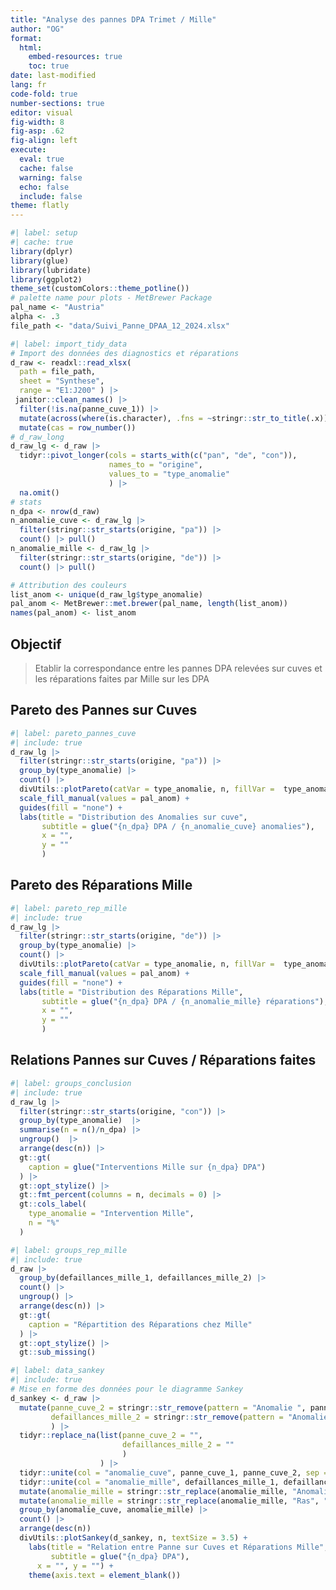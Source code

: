 ```yaml
---
title: "Analyse des pannes DPA Trimet / Mille"
author: "OG"
format: 
  html:
    embed-resources: true
    toc: true
date: last-modified
lang: fr
code-fold: true
number-sections: true
editor: visual
fig-width: 8
fig-asp: .62
fig-align: left
execute:
  eval: true
  cache: false
  warning: false
  echo: false
  include: false
theme: flatly
---
```


```r
#| label: setup
#| cache: true
library(dplyr)
library(glue)
library(lubridate)
library(ggplot2)
theme_set(customColors::theme_potline())
# palette name pour plots - MetBrewer Package
pal_name <- "Austria"
alpha <- .3
file_path <- "data/Suivi_Panne_DPAA_12_2024.xlsx"
```

```r
#| label: import_tidy_data
# Import des données des diagnostics et réparations
d_raw <- readxl::read_xlsx(
  path = file_path,
  sheet = "Synthese",
  range = "E1:J200" ) |>
 janitor::clean_names() |> 
  filter(!is.na(panne_cuve_1)) |> 
  mutate(across(where(is.character), .fns = ~stringr::str_to_title(.x))) |> 
  mutate(cas = row_number())
# d_raw_long
d_raw_lg <- d_raw |> 
  tidyr::pivot_longer(cols = starts_with(c("pan", "de", "con")),
                      names_to = "origine",
                      values_to = "type_anomalie"
                      ) |> 
  na.omit()
# stats
n_dpa <- nrow(d_raw)
n_anomalie_cuve <- d_raw_lg |> 
  filter(stringr::str_starts(origine, "pa")) |> 
  count() |> pull()
n_anomalie_mille <- d_raw_lg |> 
  filter(stringr::str_starts(origine, "de")) |> 
  count() |> pull()

# Attribution des couleurs
list_anom <- unique(d_raw_lg$type_anomalie)
pal_anom <- MetBrewer::met.brewer(pal_name, length(list_anom)) 
names(pal_anom) <- list_anom
```

## Objectif

> Etablir la correspondance entre les pannes DPA relevées sur cuves et
> les réparations faites par Mille sur les DPA

## Pareto des Pannes sur Cuves

```r
#| label: pareto_pannes_cuve
#| include: true
d_raw_lg |> 
  filter(stringr::str_starts(origine, "pa")) |> 
  group_by(type_anomalie) |> 
  count() |> 
  divUtils::plotPareto(catVar = type_anomalie, n, fillVar =  type_anomalie, flip = T) +
  scale_fill_manual(values = pal_anom) +
  guides(fill = "none") +
  labs(title = "Distribution des Anomalies sur cuve",
       subtitle = glue("{n_dpa} DPA / {n_anomalie_cuve} anomalies"),
       x = "",
       y = ""
       )
```

## Pareto des Réparations Mille

```r
#| label: pareto_rep_mille
#| include: true
d_raw_lg |> 
  filter(stringr::str_starts(origine, "de")) |> 
  group_by(type_anomalie) |> 
  count() |> 
  divUtils::plotPareto(catVar = type_anomalie, n, fillVar =  type_anomalie, flip = T) +
  scale_fill_manual(values = pal_anom) +
  guides(fill = "none") +
  labs(title = "Distribution des Réparations Mille",
       subtitle = glue("{n_dpa} DPA / {n_anomalie_mille} réparations"),
       x = "",
       y = ""
       )
```

## Relations Pannes sur Cuves / Réparations faites

```r
#| label: groups_conclusion
#| include: true
d_raw_lg |> 
  filter(stringr::str_starts(origine, "con")) |> 
  group_by(type_anomalie)  |> 
  summarise(n = n()/n_dpa) |> 
  ungroup()  |> 
  arrange(desc(n)) |> 
  gt::gt(
    caption = glue("Interventions Mille sur {n_dpa} DPA")
  ) |> 
  gt::opt_stylize() |> 
  gt::fmt_percent(columns = n, decimals = 0) |> 
  gt::cols_label(
    type_anomalie = "Intervention Mille",
    n = "%"
  )
```

```r
#| label: groups_rep_mille
#| include: true
d_raw |> 
  group_by(defaillances_mille_1, defaillances_mille_2) |> 
  count() |> 
  ungroup() |> 
  arrange(desc(n)) |> 
  gt::gt(
    caption = "Répartition des Réparations chez Mille"
  ) |> 
  gt::opt_stylize() |> 
  gt::sub_missing()
```

```r
#| label: data_sankey
#| include: true
# Mise en forme des données pour le diagramme Sankey
d_sankey <- d_raw |> 
  mutate(panne_cuve_2 = stringr::str_remove(pattern = "Anomalie ", panne_cuve_2 ),
         defaillances_mille_2 = stringr::str_remove(pattern = "Anomalie ", defaillances_mille_2)
         ) |> 
  tidyr::replace_na(list(panne_cuve_2 = "", 
                         defaillances_mille_2 = ""
                         )
                    ) |>  
  tidyr::unite(col = "anomalie_cuve", panne_cuve_1, panne_cuve_2, sep = " ", na.rm = T, remove = F) |> 
  tidyr::unite(col = "anomalie_mille", defaillances_mille_1, defaillances_mille_2, sep = " ", na.rm = T, remove = F) |> 
  mutate(anomalie_mille = stringr::str_replace(anomalie_mille, "Anomalie", "Réparation" )) |> 
  mutate(anomalie_mille = stringr::str_replace(anomalie_mille, "Ras", "RAS" )) |>
  group_by(anomalie_cuve, anomalie_mille) |> 
  count() |> 
  arrange(desc(n))
  divUtils::plotSankey(d_sankey, n, textSize = 3.5) +
    labs(title = "Relation entre Panne sur Cuves et Réparations Mille",
         subtitle = glue("{n_dpa} DPA"),
      x = "", y = "") +
    theme(axis.text = element_blank())
```
